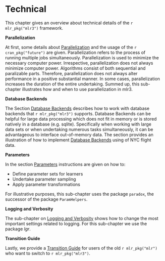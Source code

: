 # Technical {#technical}

This chapter gives an overview about technical details of the `r mlr_pkg("mlr3")` framework.

**Parallelization**

At first, some details about [Parallelization](#parallelization) and the usage of the `r cran_pkg("future")` are given.
Parallelization refers to the process of running multiple jobs simultaneously.
Parallelization is used to minimize the necessary computer power.
Irrespective, parallelization does not always minimize computer power.
Algorithms consist of both sequential and paralizable parts. 
Therefore, parallelization does not always alter performance in a positive substantial manner.
In some cases, parallelization increases the duration of the entire undertaking.
Summed up, this sub-chapter illustrates how and when to use parallelization in mlr3.

**Database Backends**

The Section [Database Backends](#backends) describes how to work with database backends that `r mlr_pkg("mlr3")` supports.
Database Backends can be helpful for large data processing which does not fit in memory or is stored natively in a database (e.g. sqlite).
Specifically when working with large data sets or when undertaking numerous tasks simultaneously, it can be advantageous to interface out-of-memory data.
The section provides an illustration of how to implement [Database Backends](#backends) using of NYC flight data. 

**Parameters**

In the section [Parameters](#paradox) instructions are given on how to:

* Define parameter sets for learners
* Undertake parameter sampling
* Apply parameter transformations

For illustrative purposes, this sub-chapter uses the package `paradox`, the successor of the package `ParamHelpers`.

**Logging and Verbosity**

The sub-chapter on [Logging and Verbosity](#logging) shows how to change the most important settings related to logging.
For this sub-chapter we use the package _lgr_.

**Transition Guide**

Lastly, we provide a [Transition Guide](#transition) for users of the old `r mlr_pkg("mlr")` who want to switch to `r mlr_pkg("mlr3")`.
